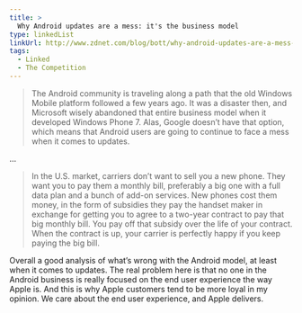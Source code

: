 ```yaml
---
title: >
  Why Android updates are a mess: it's the business model
type: linkedList
linkUrl: http://www.zdnet.com/blog/bott/why-android-updates-are-a-mess-its-the-business-model/4300
tags:
  - Linked
  - The Competition
---
```


> The Android community is traveling along a path that the old Windows Mobile platform followed a few years ago. It was a disaster then, and Microsoft wisely abandoned that entire business model when it developed Windows Phone 7. Alas, Google doesn’t have that option, which means that Android users are going to continue to face a mess when it comes to updates.

…

> In the U.S. market, carriers don’t want to sell you a new phone. They want you to pay them a monthly bill, preferably a big one with a full data plan and a bunch of add-on services. New phones cost them money, in the form of subsidies they pay the handset maker in exchange for getting you to agree to a two-year contract to pay that big monthly bill. You pay off that subsidy over the life of your contract. When the contract is up, your carrier is perfectly happy if you keep paying the big bill.

Overall a good analysis of what’s wrong with the Android model, at least when it comes to updates. The real problem here is that no one in the Android business is really focused on the end user experience the way Apple is. And this is why Apple customers tend to be more loyal in my opinion. We care about the end user experience, and Apple delivers.
